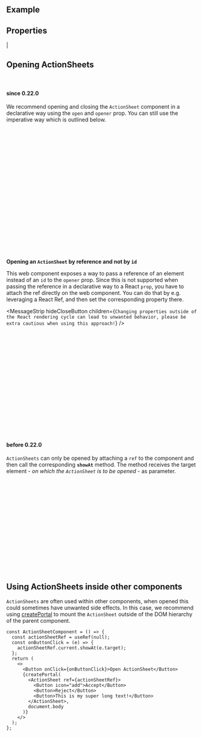 
<Meta of={ComponentStories} />

<DocsHeader />

<br />

## Example

<Canvas of={ComponentStories.Default} />

## Properties

<ArgsTableWithNote of={ComponentStories.Default} />

<DomRefTable rows={ResponsivePopoverDomRef} /> |

## Opening ActionSheets

<br />

#### since 0.22.0

We recommend opening and closing the `ActionSheet` component in a declarative way using the `open` and `opener` prop.
You can still use the imperative way which is outlined below.

```jsx
const MyComponentWithActionSheet = () => {
  const [actionSheetIsOpen, setActionSheetIsOpen] = useState(false);
  return (
    <>
      <Button
        id={'openActionSheetBtn'}
        onClick={() => {
          setActionSheetIsOpen(true);
        }}
      >
        Open Action Sheet
      </Button>
      <ActionSheet
        opener={'openActionSheetBtn'}
        open={actionSheetIsOpen}
        onAfterClose={() => {
          setActionSheetIsOpen(false);
        }}
      />
    </>
  );
};
```

**Opening an `ActionSheet` by reference and not by `id`**

This web component exposes a way to pass a reference of an element instead of an `id` to the `opener` prop. Since this is not supported when passing the reference in a declarative way to a React `prop`, you have to attach the ref directly on the web component.
You can do that by e.g. leveraging a React Ref, and then set the corresponding property there.

<MessageStrip
  hideCloseButton
  children={`Changing properties outside of the React rendering cycle can lead to unwanted behavior, please be extra cautious when
  using this approach!`}
/>

```jsx
const ActionSheetComponent = () => {
  const popoverRef = useRef(null);
  const [open, setOpen] = useState(false);
  const handleOpenerClick = (e) => {
    if (popoverRef.current) {
      popoverRef.current.opener = e.target;
      setOpen((prev) => !prev);
    }
  };
  return (
    <>
      <Button onClick={handleOpenerClick}>Opener</Button>
      <ActionSheet ref={popoverRef} open={open}>
        {/* Content */}
      </ActionSheet>
    </>
  );
};
```

#### before 0.22.0

`ActionSheets` can only be opened by attaching a `ref` to the component and then call the corresponding **`showAt`** method. The method receives the target element - _on which the `ActionSheet` is to be opened_ - as parameter.

```jsx
const ActionSheetComponent = () => {
  const actionSheetRef = useRef(null);
  const onButtonClick = (e) => {
    actionSheetRef.current.showAt(e.target);
  };
  return (
    <>
      <Button onClick={onButtonClick}>Open ActionSheet</Button>
      <ActionSheet ref={actionSheetRef}>
        <Button icon="add">Accept</Button>
        <Button>Reject</Button>
        <Button>This is my super long text!</Button>
      </ActionSheet>
    </>
  );
};
```

## Using ActionSheets inside other components

`ActionSheets` are often used within other components, when opened this could sometimes have unwanted side effects.
In this case, we recommend using [createPortal](https://reactjs.org/docs/portals.html) to mount the `ActionSheet` outside of the DOM hierarchy of the parent component.

```JSX
const ActionSheetComponent = () => {
  const actionSheetRef = useRef(null);
  const onButtonClick = (e) => {
    actionSheetRef.current.showAt(e.target);
  };
  return (
    <>
      <Button onClick={onButtonClick}>Open ActionSheet</Button>
      {createPortal(
        <ActionSheet ref={actionSheetRef}>
          <Button icon="add">Accept</Button>
          <Button>Reject</Button>
          <Button>This is my super long text!</Button>
        </ActionSheet>,
        document.body
      )}
    </>
  );
};
```

<Footer />
